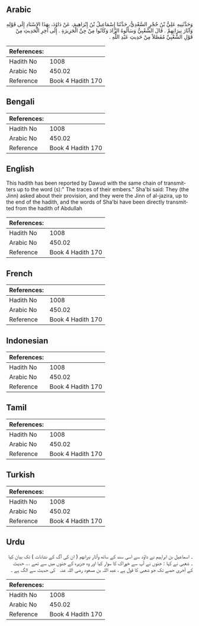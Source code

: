 ## Arabic


<div dir="rtl" lang="ar" style={{fontSize:'larger',backgroundColor:'#f8f9fa',padding:20}}>
وَحَدَّثَنِيهِ عَلِيُّ بْنُ حُجْرٍ السَّعْدِيُّ، حَدَّثَنَا إِسْمَاعِيلُ بْنُ إِبْرَاهِيمَ، عَنْ دَاوُدَ، بِهَذَا الإِسْنَادِ إِلَى قَوْلِهِ وَآثَارَ نِيرَانِهِمْ ‏.‏ قَالَ الشَّعْبِيُّ وَسَأَلُوهُ الزَّادَ وَكَانُوا مِنْ جِنِّ الْجَزِيرَةِ ‏.‏ إِلَى آخِرِ الْحَدِيثِ مِنْ قَوْلِ الشَّعْبِيِّ مُفَصَّلاً مِنْ حَدِيثِ عَبْدِ اللَّهِ ‏.‏
</div>
<div style={{backgroundColor:'#f8f9fa',padding:20, marginBottom: 10}}><table> <thead> <tr> <th>References:</th> <th></th> </tr> </thead> <tbody><tr><td>Hadith No</td><td>1008</td></tr><tr><td>Arabic No</td><td>450.02</td></tr><tr><td>Reference</td><td>Book 4 Hadith 170</td></tr></tbody></table></div>

## Bengali


<div dir="ltr" lang="bn" style={{fontSize:'larger',backgroundColor:'#f8f9fa',padding:20}}>

</div>
<div style={{backgroundColor:'#f8f9fa',padding:20, marginBottom: 10}}><table> <thead> <tr> <th>References:</th> <th></th> </tr> </thead> <tbody><tr><td>Hadith No</td><td>1008</td></tr><tr><td>Arabic No</td><td>450.02</td></tr><tr><td>Reference</td><td>Book 4 Hadith 170</td></tr></tbody></table></div>

## English


<div dir="ltr" lang="en" style={{fontSize:'larger',backgroundColor:'#f8f9fa',padding:20}}>
This hadith has been reported by Dawud with the same chain of transmitters up to the word (s):" The traces of their embers." Sha'bi said: They (the Jinn) asked about their provision, and they were the Jinn of al-jazira, up to the end of the hadith, and the words of Sha'bi have been directly transmitted from the hadith of Abdullah
</div>
<div style={{backgroundColor:'#f8f9fa',padding:20, marginBottom: 10}}><table> <thead> <tr> <th>References:</th> <th></th> </tr> </thead> <tbody><tr><td>Hadith No</td><td>1008</td></tr><tr><td>Arabic No</td><td>450.02</td></tr><tr><td>Reference</td><td>Book 4 Hadith 170</td></tr></tbody></table></div>

## French


<div dir="ltr" lang="fr" style={{fontSize:'larger',backgroundColor:'#f8f9fa',padding:20}}>

</div>
<div style={{backgroundColor:'#f8f9fa',padding:20, marginBottom: 10}}><table> <thead> <tr> <th>References:</th> <th></th> </tr> </thead> <tbody><tr><td>Hadith No</td><td>1008</td></tr><tr><td>Arabic No</td><td>450.02</td></tr><tr><td>Reference</td><td>Book 4 Hadith 170</td></tr></tbody></table></div>

## Indonesian


<div dir="ltr" lang="id" style={{fontSize:'larger',backgroundColor:'#f8f9fa',padding:20}}>

</div>
<div style={{backgroundColor:'#f8f9fa',padding:20, marginBottom: 10}}><table> <thead> <tr> <th>References:</th> <th></th> </tr> </thead> <tbody><tr><td>Hadith No</td><td>1008</td></tr><tr><td>Arabic No</td><td>450.02</td></tr><tr><td>Reference</td><td>Book 4 Hadith 170</td></tr></tbody></table></div>

## Tamil


<div dir="ltr" lang="ta" style={{fontSize:'larger',backgroundColor:'#f8f9fa',padding:20}}>

</div>
<div style={{backgroundColor:'#f8f9fa',padding:20, marginBottom: 10}}><table> <thead> <tr> <th>References:</th> <th></th> </tr> </thead> <tbody><tr><td>Hadith No</td><td>1008</td></tr><tr><td>Arabic No</td><td>450.02</td></tr><tr><td>Reference</td><td>Book 4 Hadith 170</td></tr></tbody></table></div>

## Turkish


<div dir="ltr" lang="tr" style={{fontSize:'larger',backgroundColor:'#f8f9fa',padding:20}}>

</div>
<div style={{backgroundColor:'#f8f9fa',padding:20, marginBottom: 10}}><table> <thead> <tr> <th>References:</th> <th></th> </tr> </thead> <tbody><tr><td>Hadith No</td><td>1008</td></tr><tr><td>Arabic No</td><td>450.02</td></tr><tr><td>Reference</td><td>Book 4 Hadith 170</td></tr></tbody></table></div>

## Urdu


<div dir="rtl" lang="ur" style={{fontSize:'larger',backgroundColor:'#f8f9fa',padding:20}}>
۔ اسماعیل بن ابراہیم نے داؤد سے اسی سند کے ساتھ وآثار نيرانهم ( ان کی آگ کے نشانات ) تک بیان کیا ۔ شعبی نے کہا : جنوں نے آپ سے خوراک کا سوار کیا اور وہ جزیرہ کے جنوں میں سے تھے ... حدیث کے آخری حصے تک جو شعبی کا قول ہے ، عبد اللہ بن مسعود ‌رضی ‌اللہ ‌عنہ ‌ ‌ کی حدیث سے الگ ہے ۔
</div>
<div style={{backgroundColor:'#f8f9fa',padding:20, marginBottom: 10}}><table> <thead> <tr> <th>References:</th> <th></th> </tr> </thead> <tbody><tr><td>Hadith No</td><td>1008</td></tr><tr><td>Arabic No</td><td>450.02</td></tr><tr><td>Reference</td><td>Book 4 Hadith 170</td></tr></tbody></table></div>